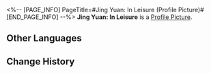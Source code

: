 <%-- [PAGE_INFO]
PageTitle=#Jing Yuan: In Leisure (Profile Picture)#
[END_PAGE_INFO] --%>
{{Item Infobox
|title       = Jing Yuan: In Leisure
|id          = 200109
|image       = Item Jing Yuan- In Leisure.png
|type        = Profile Picture
|invCategory = 
|rarity      = 5
|effect      = Avatar reward obtained from unlocking Nameless Honor.
|description = Jing Yuan is enjoying himself in leisure during a brief moment of respite in his busy calendar.
}}
{{Description|''"When warmth intwines, a siesta beckons."''}}
'''Jing Yuan: In Leisure''' is a [[Profile Picture]].

==Other Languages==
{{Other Languages
|en   = Jing Yuan: In Leisure
|zhs  = 景元•适暇
|zht  = 景元•適暇
|ja   = 景元・余暇
|ko   = 경원•휴식
|es   = Jing Yuan: Tiempo libre
|fr   = Jing Yuan : Au repos
|ru   = Цзин Юань: Отдых
|th   = Jing Yuan - พักผ่อน
|vi   = Jing Yuan - Nhàn Rỗi
|de   = Jing Yuan: Freizeit
|id   = Jing Yuan - Senggang
|pt   = Jing Yuan: Tempo de Lazer
}}

==Change History==
{{Change History|1.3}}